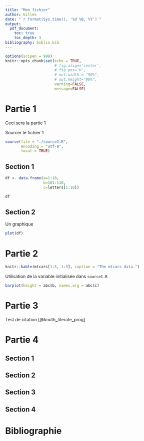 ```yaml
---
title: "Mon fichier"
author: Gilles
date: "`r format(Sys.time(), '%d %B, %Y')`"
output:
  pdf_document:
    toc: true
    toc_depth: 3
bibliography: biblio.bib
---
```


```r
options(scipen = 999)
knitr::opts_chunk$set(echo = TRUE,
                      # fig.align='center',
                      # fig.pos='H',
                      # out.width = "90%",
                      # out.height="90%",
                      warning=FALSE,
                      message=FALSE)
```

\clearpage

# Partie 1

Ceci sera la partie 1

Sourcer le fichier 1

```r
source(file = "./source1.R",
       encoding = "utf-8",
       local = TRUE)
```


## Section 1

```r
df <- data.frame(a=1:10,
                 b=101:110,
                 c=letters[1:10])

df
```

## Section 2

Un graphique

```r
plot(df)
```

\clearpage

# Partie 2

```r
knitr::kable(mtcars[1:5, 1:5], caption = "The mtcars data.")
```

Utilisation de la variable initialisée dans `source1.R`

```r
barplot(height = abc$b, names.arg = abc$c)
```

\clearpage

# Partie 3

Test de citation [@knuth_literate_prog]

\clearpage

# Partie 4

## Section 1
## Section 2
## Section 3
## Section 4

\clearpage

# Bibliographie
